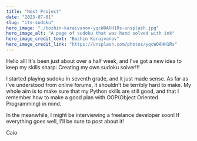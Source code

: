 ```yaml
---
title: "Next Project"
date: "2023-07-01"
slug: "its-sudoku"
hero_image: "./bozhin-karaivanov-yqcWOAHH1Rs-unsplash.jpg"
hero_image_alt: "A page of sudoku that was hand solved with ink"
hero_image_credit_text: "Bozhin Karaivanov"
hero_image_credit_link: "https://unsplash.com/photos/yqcWOAHH1Rs"
---
```


Hello all! It's been just about over a half week, and I've got a new idea to keep my skills 
sharp: Creating my own sudoku solver!!!

I started playing sudoku in seventh grade, and it just made sense. As far as i've understood from online
forums, it shouldn't be terribly hard to make. My whole aim is to make sure that my Python skills are 
still good, and that I remember how to make a good plan with OOP(Object Oriented Programming) in mind.

In the meanwhile, I might be interviewing a freelance developer soon! If everything goes well, I'll be
sure to post about it! 

Caio 

